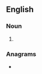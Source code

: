 ==English==

===Noun===
{{head|en|noun plural form}}

# {{plural of|pinot|lang=en}}

===Anagrams===
* {{anagrams|en|Pintos|Piston|Points|Tipson|instop|opts in|pintos|piston|pitons|points|posnit|postin}}